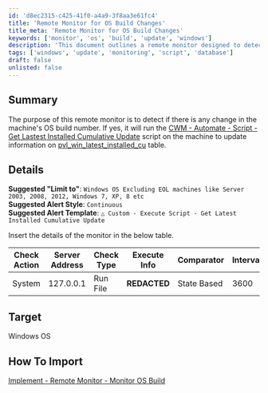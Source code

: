 ```yaml
---
id: 'd8ec2315-c425-41f0-a4a9-3f8aa3e61fc4'
title: 'Remote Monitor for OS Build Changes'
title_meta: 'Remote Monitor for OS Build Changes'
keywords: ['monitor', 'os', 'build', 'update', 'windows']
description: 'This document outlines a remote monitor designed to detect changes in the operating system build number of Windows machines. Upon detecting a change, it triggers a script to update the latest installed cumulative update information in the relevant database table. It includes suggestions for configuration and alert styles.'
tags: ['windows', 'update', 'monitoring', 'script', 'database']
draft: false
unlisted: false
---
```

## Summary

The purpose of this remote monitor is to detect if there is any change in the machine's OS build number. If yes, it will run the [CWM - Automate - Script - Get Lastest Installed Cumulative Update](https://proval.itglue.com/DOC-5078775-12849478) script on the machine to update information on [pvl_win_latest_installed_cu](https://proval.itglue.com/DOC-5078775-12849460) table.

## Details

**Suggested "Limit to"**: `Windows OS Excluding EOL machines like Server 2003, 2008, 2012, Windows 7, XP, 8 etc`  
**Suggested Alert Style**: `Continuous`  
**Suggested Alert Template**: `△ Custom - Execute Script - Get Latest Installed Cumulative Update`  

Insert the details of the monitor in the below table.

| Check Action | Server Address | Check Type | Execute Info | Comparator   | Interval | Result |
|--------------|----------------|-------------|---------------|---------------|----------|--------|
| System       | 127.0.0.1     | Run File    | **REDACTED**  | State Based    | 3600     | ![Result](../../../static/img/CWM---Automate---Remote-Monitor---Monitor-OS-Build/image_1.png) |

## Target

Windows OS

## How To Import

[Implement - Remote Monitor - Monitor OS Build](https://proval.itglue.com/DOC-5078775-13799403)












